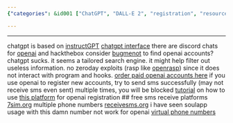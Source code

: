 ```yaml
---
{"categories": &id001 ["ChatGPT", "DALL-E 2", "registration", "resources", "discord chats", "search engines", "paid sources"], "category": "Account Registration", "date": "2022-12-05 07:56:29", "description": "This article provides various resources for registering OpenAI's ChatGPT and DALL-E 2 accounts. The resources include discord chats, search engines, paid sources, SMS platforms, tutorials, and warnings about possible blocking during the registration process.", "tags": *id001, "title": "openai codex chatgpt dalle-2 account registration"}

---
```


------
chatgpt is based on [instructGPT](https://gpt3demo.com/apps/instructgpt)
[chatgpt interface](https://chat.openai.com/chat)
there are discord chats for [openai](https://discord.gg/openai) and hackthebox
consider [bugmenot](http://bugmenot.com/view/openai.com) to find openai accounts?
chatgpt sucks. it seems a tailored search engine. it might help filter out useless information. no zeroday exploits (rasp like [openrasp](https://github.com/baidu/openrasp)) since it does not interact with program and hooks.
[order paid openai accounts here](https://eylink.cn/)
if you use openai to register new accounts, try to send sms successfully (may not receive sms even sent) multiple times, you will be blocked
[tutorial](https://www.modb.pro/db/573022) on how to use [this platform](https://sms-activate.org/cn) for openai registration
## free sms receive platforms
[7sim.org](https://7sim.org/) multiple phone numbers
[receivesms.org](https://www.receivesms.org/swedish-number/3645/) i have seen soulapp usage with this damn number
not work for openai [virtual phone numbers](https://smsreceivefree.com/country/usa)
